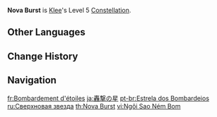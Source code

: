 {{Constellation Infobox
|image       = Constellation Nova Burst.png
|description = Increases the Level of [[Sparks 'n' Splash]] by 3.<br>Maximum upgrade level is 15.
|level       = 5
|character   = Klee
|utility1    = Talent Level Increase
|utility2    = Elemental Burst Level Increase
}}
'''Nova Burst''' is [[Klee]]'s Level 5 [[Constellation]].

==Other Languages==
{{Other Languages
|en      = Nova Burst
|zhs     = 轰击之星
|zhs_rm  = Hōngjī zhī Xīng
|zht     = 轟擊之星
|zht_rm  = Hōngjí zhī Xīng
|zh_tl   = Stellar Bombardment
|ja      = 轟撃の星
|ja_rm   = Todoroki Geki no Hoshi
|ja_tl   = Star's Roaring Attack
|ko      = 포격 천재
|ko_tl   = Bombardment Genius
|es      = Estrella de los bombardeos
|es_tl   = Star of the Bombings
|fr      = Bombardement d'étoiles
|fr_tl   = Bombardment of Stars
|ru      = Сверхновая звезда
|ru_tl   = Supernova
|th      = Nova Burst
|vi      = Ngôi Sao Ném Bom
|vi_tl   = Bomb-Throwing Star
|de      = Explodierender Stern
|de_tl   = Exploding Star
|id      = Nova Burst
|pt      = Estrela dos Bombardeios
|pt_tl   = Star of the Bombings
|tr      = Yıldız Patlaması
|tr_tl   = Star Explosion
|it      = Esplosione stellare
|it_tl   = Stellar Explosion
}}

==Change History==
{{Change History|1.0}}

==Navigation==
{{Talent Navbox|Klee}}

[[fr:Bombardement d'étoiles]]
[[ja:轟撃の星]]
[[pt-br:Estrela dos Bombardeios]]
[[ru:Сверхновая звезда]]
[[th:Nova Burst]]
[[vi:Ngôi Sao Ném Bom]]